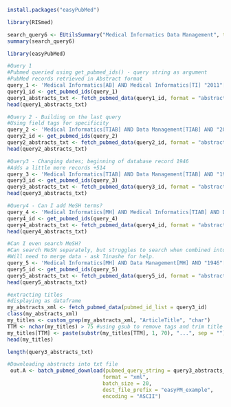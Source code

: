 
```r
install.packages("easyPubMed")
```

```r
library(RISmed)
```

```r
search_query6 <- EUtilsSummary("Medical Informatics Data Management", type="esearch", db="pubmed", datetype="pdat", retmax=100, mindate=1946, maxdate=2021)
summary(search_query6)
```

```r
library(easyPubMed)
```

```r
#Query 1
#Pubmed queried using get_pubmed_ids() - query string as argument
#PubMed records retrieved in Abstract format
query_1 <- 'Medical Informatics[AB] AND Medical Informatics[TI] "2011"[PDAT] : "2021"[PDAT]' #Can build more complex queries than in RISmed
query1_id <- get_pubmed_ids(query_1)
query1_abstracts_txt <- fetch_pubmed_data(query1_id, format = "abstract")
head(query1_abstracts_txt)
```

```r
#Query 2 - Building on the last query
#Using field tags for specificity
query_2 <- 'Medical Informatics[TIAB] AND Data Management[TIAB] AND "2011"[PDAT] : "2021"[PDAT]'
query2_id <- get_pubmed_ids(query_2)
query2_abstracts_txt <- fetch_pubmed_data(query2_id, format = "abstract")
head(query2_abstracts_txt)
```

```r
#Query3 - Changing dates; beginning of database record 1946
#Adds a little more records +514
query_3 <- 'Medical Informatics[TIAB] AND Data Management[TIAB] AND "1946"[PDAT] : "2021"[PDAT]'
query3_id <- get_pubmed_ids(query_3)
query3_abstracts_txt <- fetch_pubmed_data(query3_id, format = "abstract")
head(query3_abstracts_txt)
```

```r
#Query4 - Can I add MeSH terms?
query_4 <- 'Medical Informatics[MH] AND Medical Informatics[TIAB] AND Data Management[MH] AND Data Management[TIAB] AND "1946"[PDAT] : "2021"[PDAT]'
query4_id <- get_pubmed_ids(query_4)
query4_abstracts_txt <- fetch_pubmed_data(query4_id, format = "abstract")
head(query4_abstracts_txt)
```

```r
#Can I even search MeSH?
#Can search MeSH separately, but struggles to search when combined into complex query.
#Will need to merge data - ask Tinashe for help.
query_5 <- 'Medical Informatics[MH] AND Data Management[MH] AND "1946"[PDAT] : "2021"[PDAT]'
query5_id <- get_pubmed_ids(query_5)
query5_abstracts_txt <- fetch_pubmed_data(query5_id, format = "abstract")
head(query5_abstracts_txt)
```

```r
#extracting titles
#displaying as dataframe
my_abstracts_xml <- fetch_pubmed_data(pubmed_id_list = query3_id)
class(my_abstracts_xml)
my_titles <- custom_grep(my_abstracts_xml, "ArticleTitle", "char")
TTM <- nchar(my_titles) > 75 #using gsub to remove tags and trim title length
my_titles[TTM] <- paste(substr(my_titles[TTM], 1, 70), "...", sep = "") #trimming title length
head(my_titles)
```

```r
length(query3_abstracts_txt)
```
```r
#Downloading abstracts into txt file
 out.A <- batch_pubmed_download(pubmed_query_string = query3_abstracts_txt, 
                               format = "xml", 
                               batch_size = 20,
                               dest_file_prefix = "easyPM_example",
                               encoding = "ASCII")
```



